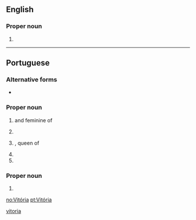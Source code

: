 {{also|vitória}}
==English==

===Proper noun===
{{en-proper noun}}

# {{place:Brazil/state capital|en|state=Espírito Santo}}

[[Category:English terms spelled with Ó|vitoria]]

----

==Portuguese==

===Alternative forms===
* {{l|pt|Victoria}}

===Proper noun===
{{pt-proper noun|f}}

# {{given name|female|lang=pt|eq=Victoria}} and feminine of {{l|pt|Vítor}}
# {{place:Brazil/state capital|pt|state=Espírito Santo}}
# {{l|en|Victoria}}, queen of {{l|en|England}}
# {{place|pt|state|c/Australia|t1=Victoria}}
# {{place|pt|capital city|c/Seychelles|t1=Victoria}}

===Proper noun===
{{pt-proper noun|m}}

# {{place|pt|lake|continent/Africa|t1=Victoria}}

[[no:Vitória]]
[[pt:Vitória]]